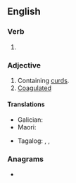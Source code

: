 ==English==

===Verb===
{{head|en|verb form}}

# {{en-past of|curdle}}

===Adjective===
{{en-adj}}

# Containing [[curd]]s.
# [[coagulated|Coagulated]]

====Translations====
{{trans-top|}}
* Galician: {{t|gl|coallado}}
* Maori: {{t|mi|kurukuruwhatu}}
{{trans-mid}}
* Tagalog: {{t|tl|kurta}}, {{t+|tl|kulta}}, {{t|tl|kurtado}}
{{trans-bottom}}

===Anagrams===
* {{anagrams|en|a=cddelru|cruddle|crudled|cuddler}}